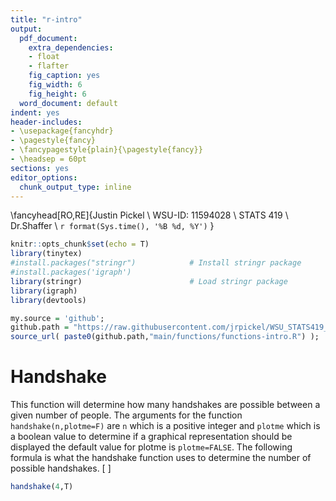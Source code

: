 ```yaml
---
title: "r-intro"
output:
  pdf_document:
    extra_dependencies:
    - float
    - flafter
    fig_caption: yes
    fig_width: 6
    fig_height: 6
  word_document: default
indent: yes
header-includes:
- \usepackage{fancyhdr}
- \pagestyle{fancy}
- \fancypagestyle{plain}{\pagestyle{fancy}}
- \headsep = 60pt
sections: yes
editor_options:
  chunk_output_type: inline
---
```

\fancyhead[RO,RE]{Justin Pickel \\ WSU-ID: 11594028 \\ STATS 419 \\ Dr.Shaffer \\ `r format(Sys.time(), '%B %d, %Y')` }
\setlength\parindent{24pt}

\setlength\parindent{24pt}
```r
knitr::opts_chunk$set(echo = T)
library(tinytex)
#install.packages("stringr")            # Install stringr package
#install.packages('igraph')
library(stringr)                        # Load stringr package
library(igraph)
library(devtools)

my.source = 'github';
github.path = "https://raw.githubusercontent.com/jrpickel/WSU_STATS419_2021/";
source_url( paste0(github.path,"main/functions/functions-intro.R") );
```
# Handshake
This function will determine how many handshakes are possible between a given number of people. The arguments for the function ``handshake(n,plotme=F)`` are ``n`` which is a positive integer and ``plotme`` which is a boolean value to determine if a graphical representation should be displayed the default value for plotme is ``plotme=FALSE``. The following formula is what the handshake function uses to determine the number of possible handshakes.
\[
\frac{n(n-1)}{2}
\]
```r
handshake(4,T)
```
